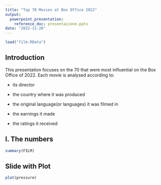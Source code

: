---
title: "Top 70 Movies at Box Office 2022"
output:
  powerpoint_presentation:
    reference_doc: presentazione.pptx
date: "2022-11-28"
---

```{r load film.RData, include=FALSE}

load("film.RData")

```

## Introduction

This presentation focuses on the 70 that were most influential on the Box Office of 2022. Each movie is analysed according to:

- its director

- the country where it was produced

- the original language(or languages) it was filmed in

- the earnings it made

- the ratings it received


## I. The numbers
```{r FILM, echo=TRUE}
summary(FILM)
```

## Slide with Plot

```{r pressure}
plot(pressure)
```

